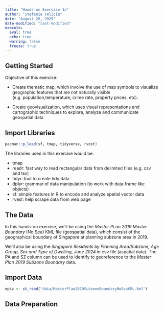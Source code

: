 ```yaml
---
title: "Hands-on Exercise 1a"
author: "Stefanie Felicia"
date: "August 28, 2025"
date-modified: "last-modified"
execute: 
  eval: true
  echo: true
  warning: false
  freeze: true
---
```


## Getting Started

Objective of this exercise:

-   Create thematic map, which involve the use of map symbols to visualize geographic features that are not naturally visible (e.g. population,temperature, crime rate, property prices, etc).

-   Create geovisualization, which uses visual representations and cartographic techniques to explore, analyze and communicate geospatial data

## Import Libraries

```r
pacman::p_load(sf, tmap, tidyverse, rvest)
```

The libraries used in this exercise would be:

-   tmap
-   readr: fast way to read rectangular data from delimited files (e.g. csv and tsv)
-   tidyr: tool to create tidy data
-   dplyr: grammar of data manipulation (to work with data frame like objects)
-   sf: simple features in R to encode and analyze spatial vector data
-   rvest: help scrape data from web page

## The Data

In this hands-on exercise, we'll be using the *Master PLan 2019 Master Boundary* (No Sea) KML file (geospatial data), which consist of the geographical boundary of Singapore at planning subzone area in 2019.

We'll also be using the *Singapore Residents by Planning Area/Subzone, Age Group, Sex and Type of Dwelling, June 2024* in csv file (aspatial data). The PA and SZ column can be used to identify to georeference to the *Master Plan 2019 Subzone Boundary* data.

## Import Data

```r
mpsz <- st_read("data/MasterPlan2019SubzoneBoundaryNoSeaKML.kml")
```

## Data Preparation

